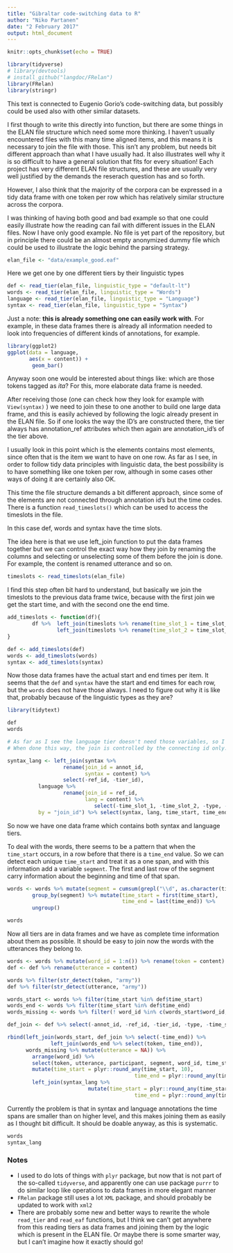 ```yaml
---
title: "Gibraltar code-switching data to R"
author: "Niko Partanen"
date: "2 February 2017"
output: html_document
---
```


```r
knitr::opts_chunk$set(echo = TRUE)
```

```r
library(tidyverse)
# library(devtools)
# install_github("langdoc/FRelan")
library(FRelan)
library(stringr)
```

This text is connected to Eugenio Gorio's code-switching data, but possibly could be used also with other similar datasets.

I first though to write this directly into function, but there are some things in the ELAN file structure which need some more thinking. I haven't usually encountered files with this many time aligned items, and this means it is necessary to join the file with those. This isn't any problem, but needs bit different approach than what I have usually had. It also illustrates well why it is so difficult to have a general solution that fits for every situation! Each project has very different ELAN file structures, and these are usually very well justified by the demands the reserach question has and so forth.

However, I also think that the majority of the corpora can be expressed in a tidy data frame with one token per row which has relatively similar structure across the corpora.

I was thinking of having both good and bad example so that one could easily illustrate how the reading can fail with different issues in the ELAN files. Now I have only good example. No file is yet part of the repository, but in principle there could be an almost empty anonymized dummy file which could be used to illustrate the logic behind the parsing strategy.

```r

elan_file <- "data/example_good.eaf"

```

Here we get one by one different tiers by their linguistic types

```r

def <- read_tier(elan_file, linguistic_type = "default-lt")
words <- read_tier(elan_file, linguistic_type = "Words")
language <- read_tier(elan_file, linguistic_type = "Language")
syntax <- read_tier(elan_file, linguistic_type = "Syntax")

```

Just a note: **this is already something one can easily work with**. For example, in these data frames there is already all information needed to look into frequencies of different kinds of annotations, for example.

```r

library(ggplot2)
ggplot(data = language,
       aes(x = content)) +
        geom_bar()

```

Anyway soon one would be interested about things like: which are those tokens tagged as *ita*? For this, more elaborate data frame is needed.

After receiving those (one can check how they look for example with `View(syntax)` ) we need to join these to one another to build one large data frame, and this is easily achieved by following the logic already present in the ELAN file. So if one looks the  way the ID's are constructed there, the tier always has annotation_ref attributes which then again are annotation_id's of the tier above.

I usually look in this point which is the elements contains most elements, since often that is the item we want to have on one row. As far as I see, in order to follow tidy data principles with linguistic data, the best possibility is to have something like one token per row, although in some cases other ways of doing it are certainly also OK.

This time the file structure demands a bit different approach, since some of the elements are not connected through annotation id's but the time codes. There is a function  `read_timeslots()` which can be used to access the timeslots in the file.

In this case def, words and syntax have the time slots.

The idea here is that we use left_join function to put the data frames together but we can control the exact way how they join by renaming the columns and selecting or unselecting some of them before the join is done. For example, the content is renamed utterance and so on.

```r
timeslots <- read_timeslots(elan_file)
```

I find this step often bit hard to understand, but basically we join the timeslots to the previous data frame twice, because with the first join we get the start time, and with the second one the end time.

```r

add_timeslots <- function(df){
        df %>%  left_join(timeslots %>% rename(time_slot_1 = time_slot_id, time_start = time_value)) %>%
                left_join(timeslots %>% rename(time_slot_2 = time_slot_id, time_end = time_value))
}

def <- add_timeslots(def)
words <- add_timeslots(words)
syntax <- add_timeslots(syntax)

```

Now those data frames have the actual start and end times per item. It seems that the `def` and `syntax` have the start and end times for each row, but the `words` does not have those always. I need to figure out why it is like that, probably because of the linguistic types as they are? 

```r

library(tidytext)

def
words

# As far as I see the language tier doesn't need those variables, so I remove them to keep it more simple
# When done this way, the join is controlled by the connecting id only.

syntax_lang <- left_join(syntax %>% 
                  rename(join_id = annot_id,
                         syntax = content) %>%
                  select(-ref_id, -tier_id), 
          language %>% 
                  rename(join_id = ref_id,
                         lang = content) %>%
                            select(-time_slot_1, -time_slot_2, -type, -tier_id, -annot_id, -participant),
          by = "join_id") %>% select(syntax, lang, time_start, time_end, join_id)

```

So now we have one data frame which contains both syntax and language tiers.

To deal with the words, there seems to be a pattern that when the `time_start` occurs, in a row before that there is a `time_end` value. So we can detect each unique `time_start` and treat it as a one span, and with this information add a variable `segment`. The first and last row of the segment carry information about the beginning and time of that span. 

```r
words <- words %>% mutate(segment = cumsum(grepl("\\d", as.character(time_start)))) %>%
        group_by(segment) %>% mutate(time_start = first(time_start),
                                     time_end = last(time_end)) %>%
        ungroup()

words
```

Now all tiers are in data frames and we have as complete time information about them as possible. It should be easy to join now the words with the utterances they belong to.

```r

words <- words %>% mutate(word_id = 1:n()) %>% rename(token = content)
def <- def %>% rename(utterance = content)

words %>% filter(str_detect(token, "army"))
def %>% filter(str_detect(utterance, "army"))

words_start <- words %>% filter(time_start %in% def$time_start)
words_end <- words %>% filter(time_start %in% def$time_end)
words_missing <- words %>% filter(! word_id %in% c(words_start$word_id, words_end$word_id))

def_join <- def %>% select(-annot_id, -ref_id, -tier_id, -type, -time_slot_1, -time_slot_2, -participant)

rbind(left_join(words_start, def_join %>% select(-time_end)) %>% 
              left_join(words_end %>% select(token, time_end)), 
      words_missing %>% mutate(utterance = NA)) %>%
        arrange(word_id) %>% 
        select(token, utterance, participant, segment, word_id, time_start, time_end) %>% 
        mutate(time_start = plyr::round_any(time_start, 10),
                                         time_end = plyr::round_any(time_end, 10)) %>%
        left_join(syntax_lang %>% 
                          mutate(time_start = plyr::round_any(time_start, 10),
                                         time_end = plyr::round_any(time_end, 10)))

```

Currently the problem is that in syntax and language annotations the time spans are smaller than on higher level, and this makes joining them as easily as I thought bit difficult. It should be doable anyway, as this is systematic.

```r
words
syntax_lang

```


### Notes

- I used to do lots of things with `plyr` package, but now that is not part of the so-called `tidyverse`, and apparently one can use package `purrr` to do similar loop like operations to data frames in more elegant manner
- `FRelan` package still uses a lot `XML` package, and should probably be updated to work with `xml2`
- There are probably some new and better ways to rewrite the whole `read_tier` and `read_eaf` functions, but I think we can't get anywhere from this reading tiers as data frames and joining them by the logic which is present in the ELAN file. Or maybe there is some smarter way, but I can't imagine how it exactly should go! 
